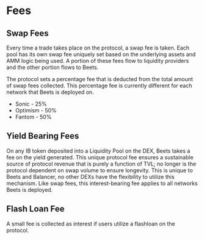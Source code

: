 # Fees
## Swap Fees

Every time a trade takes place on the protocol, a swap fee is taken. Each pool has its own swap fee uniquely set based on the underlying assets and AMM logic being used. A portion of these fees flow to liquidity providers and the other portion flows to Beets.

The protocol sets a percentage fee that is deducted from the total amount of swap fees collected. This percentage fee is currently different for each network that Beets is deployed on.

* Sonic - 25% 
* Optimism - 50% 
* Fantom - 50%

## Yield Bearing Fees

On any IB token deposited into a Liquidity Pool on the DEX, Beets takes a fee on the yield generated. This unique protocol fee ensures a sustainable source of protocol revenue that is purely a function of TVL; no longer is the protocol dependent on swap volume to ensure longevity. This is unique to Beets and Balancer, no other DEXs have the flexibility to utilize this mechanism. Like swap fees, this interest-bearing fee applies to all networks Beets is deployed.

## Flash Loan Fee

A small fee is collected as interest if users utilize a flashloan on the protocol.

